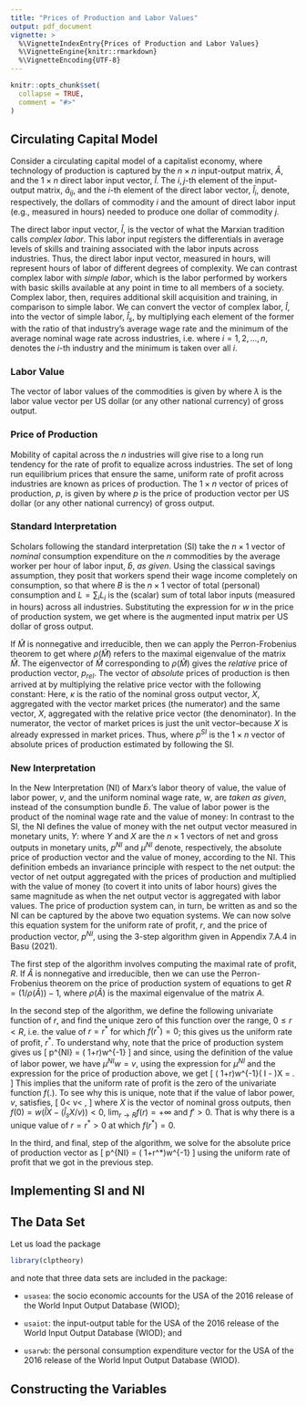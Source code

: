 ```yaml
---
title: "Prices of Production and Labor Values"
output: pdf_document
vignette: >
  %\VignetteIndexEntry{Prices of Production and Labor Values}
  %\VignetteEngine{knitr::rmarkdown}
  %\VignetteEncoding{UTF-8}
---
```


```r
knitr::opts_chunk$set(
  collapse = TRUE,
  comment = "#>"
)
```

## Circulating Capital Model

<!-- badges: start -->
<!-- badges: end -->

Consider a circulating capital model of a capitalist economy, where technology of production is captured by the $n \times n$ input-output matrix, $\hat{A}$, and the $1 \times n$ direct labor input vector, $\hat{l}$. The $i,j$-th element of the input-output matrix, $\hat{a}_{ij}$, and the $i$-th  element of the direct labor vector, $\hat{l}_i$, denote, respectively, the dollars of commodity $i$ and the amount of direct labor input (e.g., measured in hours) needed to produce one dollar of commodity $j$.

The direct labor input vector, $\hat{l}$, is the vector of what the Marxian tradition calls _complex labor_. This labor input registers the differentials in average levels of skills and training associated with the labor inputs across industries. Thus, the direct labor input vector, measured in hours, will represent hours of labor of different degrees of complexity. We can contrast complex labor with _simple labor_, which is the labor performed by workers with basic skills available at any point in time to all members of a society. Complex labor, then, requires additional skill acquisition and training, in comparison to simple labor. We can convert the vector of complex labor, $\hat{l}$, into the vector of simple labor, $\hat{l}_s$, by multiplying each element of the former with the ratio of that industry's average wage rate and the minimum of the average nominal wage rate across industries, i.e.
	\begin{equation}
		\hat{l}_{s,i} = \left( \frac{w_i}{w_{min}}\right)  \hat{l}_i,
	\end{equation}
where $i=1,2, \ldots, n$, denotes the $i$-th industry and the minimum is taken over all $i$.

### Labor Value	
The vector of labor values of the commodities is given by
\begin{equation}\label{value-def1}
		\lambda = \lambda \hat{A} + \hat{l}_s,
	\end{equation}
where $\lambda$ is the labor value vector per US dollar (or any other national currency) of gross output.


### Price of Production
Mobility of capital across the $n$ industries will give rise to a long run tendency for the rate of profit to equalize across industries. The set of long run equilibrium prices that ensure the same, uniform rate of profit across industries are known as prices of production. The $1 \times n$ vector of prices of production, $p$, is given by
	\begin{equation}
		p = \left( 1+r\right) \left( p \hat{A} + w \hat{l}\right), 
	\end{equation} 
where $p$ is the price of production vector per US dollar (or any other national currency) of gross output.

### Standard Interpretation
Scholars following the standard interpretation (SI) take the $n \times 1$ vector of _nominal_ consumption expenditure on the $n$ commodities by the average worker per hour of labor input, $\hat{b}$, _as given_. Using the classical savings assumption, they posit that workers spend their wage income completely on consumption, so that
	\begin{equation}
		w = p \hat{b}, 
	\end{equation}
	where $B$ is the $n \times 1$ vector of total (personal) consumption and $L = \sum_i L_i$ is the (scalar) sum of total labor inputs (measured in hours) across all industries. Substituting the expression for $w$ in the price of production system, we get
	\begin{equation}
		p = \left( 1+r\right) p \hat{M},  
	\end{equation} 
	where 
	\begin{equation}\label{def-M}
		\hat{M} = \hat{A} + \hat{b} \hat{l}
	\end{equation}
	is the augmented input matrix per US dollar of gross output. 
	
If $\hat{M}$ is nonnegative and irreducible, then we can apply the Perron-Frobenius theorem to get
	\begin{equation}
		r = \frac{1}{\rho (\hat{M}) } - 1,
	\end{equation}
where $\rho (\hat{M})$ refers to the maximal eigenvalue of the matrix $\hat{M}$. The eigenvector of $\hat{M}$ corresponding to $\rho (\hat{M})$ gives the _relative_ price of production vector, $p_{rel}$. The vector of _absolute_ prices of production is then arrived at by multiplying the relative price vector with the following constant:
	\begin{equation}
	\kappa = \frac{X}{p_{rel}X}.
	\end{equation}
Here, $\kappa$ is the ratio of the nominal gross output vector, $X$, aggregated with the vector market prices (the numerator) and the same vector, $X$, aggregated with the relative price vector (the denominator). In the numerator, the vector of market prices is just the unit vector--because $X$ is already expressed in market prices. Thus,
	\begin{equation}
		p^{SI} = \kappa p_{rel},
	\end{equation}
where $p^{SI}$ is the $1 \times n$ vector of absolute prices of production estimated by following the SI.

### New Interpretation
In the New Interpretation (NI) of Marx's labor theory of value, the value of labor power, $v$, and the uniform nominal wage rate, $w$, are _taken as given_, instead of the consumption bundle $\hat{b}$. The value of labor power is the product of the nominal wage rate and the value of money: 
	\begin{equation}
		v = w \times \mu^{NI}.
	\end{equation}
In contrast to the SI, the NI defines the value of money with the net output vector measured in monetary units, $Y$:
	\begin{equation}
		\mu^{NI} = \frac{\lambda Y}{p^{NI} Y} =  \frac{\hat{l}_s \left( I-\hat{A}\right)^{-1}  Y}{p^{NI} Y} = \frac{\hat{l}_s X}{p^{NI} Y},
	\end{equation}
	where $Y$ and $X$ are the $n \times 1$ vectors of net and gross outputs in monetary units, $p^{NI}$ and $\mu^{NI}$ denote, respectively, the absolute price of production vector and the value of money, according to the NI. This definition embeds an invariance principle with respect to the net output: the vector of net output aggregated with the prices of production and multiplied with the value of money (to covert it into units of labor hours) gives the same magnitude as when the net output vector is aggregated with labor values. The price of production system can, in turn, be written as
	\begin{equation}
		p^{NI} = \left( 1+r\right) \left( p^{NI} \hat{A} + w \hat{l}\right), 
	\end{equation}
	and so the NI can be captured by the above two equation systems. We can now solve this equation system for the uniform rate of profit, $r$, and the price of production vector, $p^{NI}$, using the 3-step algorithm given in Appendix 7.A.4 in Basu (2021).
	
The first step of the algorithm involves computing the maximal rate of profit, $R$. If $\hat{A}$ is nonnegative and irreducible, then we can use the Perron-Frobenius theorem on the price of production system of equations to get $R = (1/\rho(\hat{A}))-1$, where $\rho(\hat{A})$ is the maximal eigenvalue of the matrix $A$. 
	
In the second step of the algorithm, we define the following univariate function of $r$,
	\begin{equation}
		f(r) = \left( 1+r\right)w\hat{l}\left[ I - \left( 1+r\right) \hat{A}\right]^{-1}\left( I - \hat{A}\right)X - \frac{w \hat{l}_s X}{v},   
	\end{equation}
	and find the unique zero of this function over the range, $0 \leq r < R$, i.e. the value of $r=r^*$ for which $f(r^*)=0$; this gives us the uniform rate of profit, $r^*$. To understand why, note that the price of production system gives us
	\[
	p^{NI} = \left( 1+r\right)w\hat{l}\left[ I - \left( 1+r\right) \hat{A}\right]^{-1}
	\]
	and since, using the definition of the value of labor power, we have $\mu^{NI} w = v$, using the expression for $\mu^{NI}$ and the expression for the price of production above, we get
	\[
	\left( 1+r\right)w\hat{l}\left[ I - \left( 1+r\right) \hat{A}\right]^{-1}\left( I - \hat{A}\right)X = \frac{w \hat{l}_s X}{v}.
	\]
	This implies that the uniform rate of profit is the zero of the univariate function $f(.)$. To see why this is unique, note that if the value of labor power, $v$, satisfies,
		\[
		0< v< \frac{\hat{l}_sX}{\hat{l}X},
		\]
		where $X$ is the vector of nominal gross outputs, then $f(0)=w (\hat{l} X- (\hat{l}_s X/v))<0$, $\lim_{r \to R} f(r) = +\infty$ and $f'>0$. That is why there is a unique value of $r=r^*>0$ at which $f(r^*)=0$.
	
In the third, and final, step of the algorithm, we solve for the absolute price of production vector as
	\[
	p^{NI} = \left( 1+r^*\right)w\hat{l}\left[ I - \left( 1+r^*\right) \hat{A}\right]^{-1}
	\]
using the uniform rate of profit that we got in the previous step.
	
## Implementing SI and NI	

## The Data Set
Let us load the package
```r
library(clptheory)

```
and note that three data sets are included in the package: 

-  `usasea`: the socio economic accounts for the USA of the 2016 release of the World Input Output Database (WIOD); 

-  `usaiot`: the input-output table for the USA of the 2016 release of the World Input Output Database (WIOD); and 

-  `usarwb`: the personal consumption expenditure vector for the USA of the 2016 release of the World Input Output Database (WIOD).  

## Constructing the Variables
